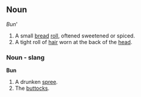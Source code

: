 ==Noun==
''Bun'''
# A small [[bread]] [[roll]], oftened sweetened or spiced.
# A tight roll of [[hair]] worn at the back of the [[head]].

===Noun - slang===
'''Bun'''
# A drunken [[spree]].
# The [[buttocks]].